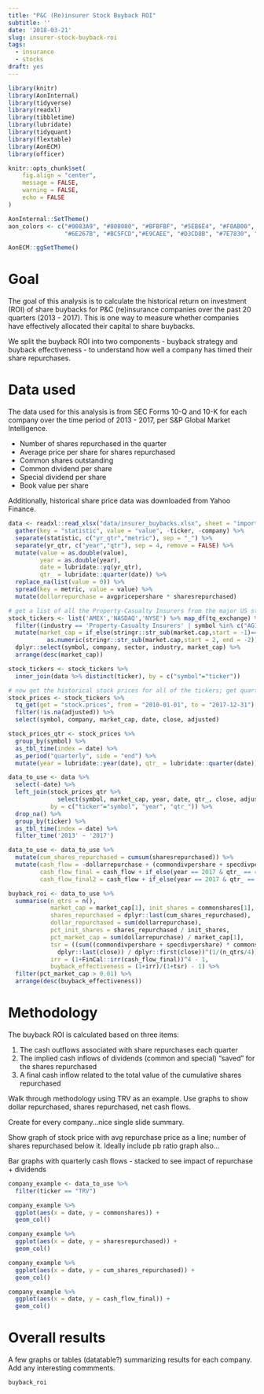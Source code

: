 ```yaml
---
title: "P&C (Re)insurer Stock Buyback ROI"
subtitle: ''
date: '2018-03-21'
slug: insurer-stock-buyback-roi
tags:
  - insurance
  - stocks
draft: yes
---
```


```r

library(knitr)
library(AonInternal)
library(tidyverse)
library(readxl)
library(tibbletime)
library(lubridate)
library(tidyquant)
library(flextable)
library(AonECM)
library(officer)

knitr::opts_chunk$set(
	fig.align = "center",
	message = FALSE,
	warning = FALSE,
	echo = FALSE
)

AonInternal::SetTheme()
aon_colors <- c("#0083A9", "#808080", "#BFBFBF", "#5EB6E4", "#F0AB00", "#7AB800", 
                "#6E267B", "#BC5FCD","#E9CAEE", "#D3CD8B", "#7E7830", "#3E5B00", "#E11B22")

AonECM::ggSetTheme()

```

# Goal

The goal of this analysis is to calculate the historical return on investment (ROI) of share buybacks for P&C (re)insurance companies over the past 20 quarters (2013 - 2017). This is one way to measure whether companies have effectively allocated their capital to share buybacks. 

We split the buyback ROI into two components - buyback strategy and buyback effectiveness - to understand how well a company has timed their share repurchases.

# Data used

The data used for this analysis is from SEC Forms 10-Q and 10-K for each company over the time period of 2013 - 2017, per S&P Global Market Intelligence.

- Number of shares repurchased in the quarter
- Average price per share for shares repurchased
- Common shares outstanding
- Common dividend per share
- Special dividend per share
- Book value per share

Additionally, historical share price data was downloaded from Yahoo Finance.

```r

data <- readxl::read_xlsx("data/insurer_buybacks.xlsx", sheet = "import") %>%
  gather(key = "statistic", value = "value", -ticker, -company) %>%
  separate(statistic, c("yr_qtr","metric"), sep = "_") %>%
  separate(yr_qtr, c("year","qtr"), sep = 4, remove = FALSE) %>%
  mutate(value = as.double(value), 
         year = as.double(year),
         date = lubridate::yq(yr_qtr), 
         qtr_ = lubridate::quarter(date)) %>%
  replace_na(list(value = 0)) %>% 
  spread(key = metric, value = value) %>%
  mutate(dollarrepurchase = avgpricepershare * sharesrepurchased)

```

```r

# get a list of all the Property-Casualty Insurers from the major US stock exchanges
stock_tickers <- list('AMEX','NASDAQ','NYSE') %>% map_df(tq_exchange) %>% 
  filter((industry == 'Property-Casualty Insurers' | symbol %in% c("AGII", "ERIE", "AIZ")) & !is.na(market.cap)) %>%
  mutate(market_cap = if_else(stringr::str_sub(market.cap,start = -1)=="M",1e6,1e9) *
           as.numeric(stringr::str_sub(market.cap,start = 2, end = -2))) %>%
  dplyr::select(symbol, company, sector, industry, market_cap) %>%
  arrange(desc(market_cap))

stock_tickers <- stock_tickers %>% 
  inner_join(data %>% distinct(ticker), by = c("symbol"="ticker"))

# now get the historical stock prices for all of the tickers; get quarter close stock prices
stock_prices <- stock_tickers %>%
  tq_get(get = "stock.prices", from = "2010-01-01", to = "2017-12-31") %>% 
  filter(!is.na(adjusted)) %>% 
  select(symbol, company, market_cap, date, close, adjusted) 

stock_prices_qtr <- stock_prices %>%
  group_by(symbol) %>%
  as_tbl_time(index = date) %>%
  as_period("quarterly", side = "end") %>%
  mutate(year = lubridate::year(date), qtr_ = lubridate::quarter(date))

```

```r

data_to_use <- data %>% 
  select(-date) %>% 
  left_join(stock_prices_qtr %>% 
              select(symbol, market_cap, year, date, qtr_, close, adjusted), 
            by = c("ticker"="symbol", "year", "qtr_")) %>%
  drop_na() %>%
  group_by(ticker) %>%
  as_tbl_time(index = date) %>%
  filter_time('2013' ~ '2017')

data_to_use <- data_to_use %>%
  mutate(cum_shares_repurchased = cumsum(sharesrepurchased)) %>%
  mutate(cash_flow = -dollarrepurchase + (commondivpershare + specdivpershare) * cum_shares_repurchased,
         cash_flow_final = cash_flow + if_else(year == 2017 & qtr_ == 4, close * cum_shares_repurchased, 0),
         cash_flow_final2 = cash_flow + if_else(year == 2017 & qtr_ == 4, adjusted * cum_shares_repurchased, 0))

```

```r

buyback_roi <- data_to_use %>% 
  summarise(n_qtrs = n(),
            market_cap = market_cap[1], init_shares = commonshares[1], 
            shares_repurchased = dplyr::last(cum_shares_repurchased), 
            dollar_repurchased = sum(dollarrepurchase), 
            pct_init_shares = shares_repurchased / init_shares, 
            pct_market_cap = sum(dollarrepurchase) / market_cap[1],
            tsr = ((sum((commondivpershare + specdivpershare) * commonshares) / dplyr::last(commonshares) + 
              dplyr::last(close)) / dplyr::first(close))^(1/(n_qtrs/4)) - 1,
            irr = (1+FinCal::irr(cash_flow_final))^4 - 1,
            buyback_effectiveness = (1+irr)/(1+tsr) - 1) %>%
  filter(pct_market_cap > 0.01) %>%
  arrange(desc(buyback_effectiveness))

```

# Methodology

The buyback ROI is calculated based on three items:

1. The cash outflows associated with share repurchases each quarter
2. The implied cash inflows of dividends (common and special) "saved" for the shares repurchased
3. A final cash inflow related to the total value of the cumulative shares repurchased


Walk through methodology using TRV as an example. Use graphs to show dollar repurchased, shares repurchased, net cash flows.

Create for every company...nice single slide summary.

Show graph of stock price with avg repurchase price as a line; number of shares repurchased below it. Ideally include pb ratio graph also...

Bar graphs with quarterly cash flows - stacked to see impact of repurchase + dividends

```r

company_example <- data_to_use %>%
  filter(ticker == "TRV")

company_example %>%
  ggplot(aes(x = date, y = commonshares)) +
  geom_col()

company_example %>%
  ggplot(aes(x = date, y = sharesrepurchased)) +
  geom_col()

company_example %>%
  ggplot(aes(x = date, y = cum_shares_repurchased)) +
  geom_col()

company_example %>%
  ggplot(aes(x = date, y = cash_flow_final)) +
  geom_col()

```

# Overall results

A few graphs or tables (datatable?) summarizing results for each company. Add any interesting commments.

```r

buyback_roi

```








